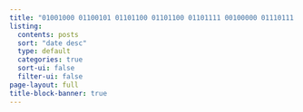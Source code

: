 ```yaml
---
title: "01001000 01100101 01101100 01101100 01101111 00100000 01110111 01101111 01110010 01101100 01100100"
listing:
  contents: posts
  sort: "date desc"
  type: default
  categories: true
  sort-ui: false
  filter-ui: false
page-layout: full
title-block-banner: true
---
```




